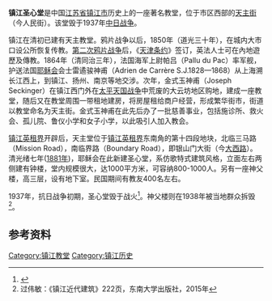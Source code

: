 {{Refimprove|time=2021-04-08T05:44:15+00:00}}
{{Coord|32.187849|119.425836|source:GoogleMaps|display=title}}
'''镇江圣心堂'''是中国[[江苏省|江苏省]][[镇江市|镇江市]]历史上的一座著名教堂，位于市区西部的[[天主街_(镇江市)|天主街]]（今人民街）。该堂毁于1937年[[中国抗日战争|中日战争]]。

镇江在清初已建有天主教堂。鸦片战争以后，1850年（道光三十年），在城内大市口设公所恢复传教。[[第二次鸦片战争|第二次鸦片战争]]后，《[[天津条约|天津条约]]》签订，英法人士可在內地遊歷及傳教。1864年（清同治三年），法国海军上尉帕吕（Pallu du Pac）率军舰，护送法国[[耶稣会|耶稣会]]会士雷遹骏神甫（Adrien de Carrère S.J.1828—1868）从上海溯长江西上，到镇江、扬州、南京等地交涉。次年，金式玉神甫（Joseph Seckinger）在镇江西门外在[[太平天国战争|太平天国战争]]中荒废的大云坊地区购地，建成一座教堂，随后又在教堂周围一带租地建房，将房屋租给商户经营，形成繁华街市，街道以教堂命名为天主街。金式玉神甫在此先后办了一批慈善事业，包括施诊所、救火会、孤儿院、鲁仪小学和女子小学，以此吸引人加入教会。

[[镇江英租界|镇江英租界]]开辟后，天主堂位于[[镇江英租界|镇江英租界]]东南角的第十四段地块，北临三马路（Mission Road），南临界路（Boundary Road），即银山门大街（今[[大西路_(镇江市)|大西路]]）。清光绪七年([[1881年|1881年]])，耶稣会在此新建圣心堂，系仿歌特式建筑风格，立面左右两侧建有钟楼，堂内规模很大，达1000平方米，可容纳800-1000人。另有一座神父楼，高三层，设有地下室。民国期间有教友400名左右。

1937年，抗日战争初期，圣心堂毁于战火<ref>{{cite web|url=http://szb.zhenjiang.cn/szb/htmA/fangzhi/zj/i62.htm|title=镇江市志|accessdate=2012-08-10|work=|publisher=}}{{Dead link|date=2020年6月 |bot=InternetArchiveBot |fix-attempted=yes }}</ref>。神父楼则在1938年被当地群众拆毁<ref>过伟敏：《镇江近代建筑》222页，东南大学出版社，2015年</ref>。

==参考资料==
{{reflist|2}}
[[Category:镇江教堂|Category:镇江教堂]]
[[Category:镇江历史|Category:镇江历史]]